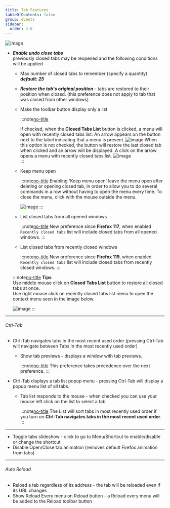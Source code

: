 ```yaml
---
title: Tab Features
tableOfContents: false
group: events
sidebar:
  order: 4.6
---
```



<Image class="help-img" src={eventsTabFeatures} alt="image" />

- **_Enable undo close tabs_** <br /> previously closed tabs may be reopened and the following
  conditions will be applied

  - Max number of closed tabs to remember (specify a quantity) **_default: 25_**

  - **_Restore the tab's original position_** - tabs are restored to their position when closed. (this preference does not apply to tab that was closed from other windows)

  - Make the toolbar button display only a list

    :::note[no-title]

    <div class="grid grid-cols-[1fr_60px] gap-2">
      If checked, when the <b>Closed Tabs List</b> button is clicked, a menu will open with recently
      closed tabs list. An arrow appears on the button next to the label indicating that a menu is
      present.
      <Image class="!mt-0 w-[40px] self-center" src={closedListButton} alt="image" />
      When this option is not checked, the button will restore the last closed tab when clicked and
      an arrow will be displayed. A click on the arrow opens a menu with recently closed tabs list.
      <Image class="!mt-0 w-[55px] self-center" src={closedListMenuButton} alt="image" />
    </div>
    :::

  - Keep menu open

    :::note[no-title]
    Enabling 'Keep menu open' leave the menu open after deleting or opening closed tab, in order to
    allow you to do several commands in a row without having to open the menu every time. To close
    the menu, click with the mouse outside the menu.

    <Image src={keepMenuOpen} alt="image" />
    :::

  - List closed tabs from all opened windows

    :::note[no-title]
    New preference since **Firefox 117**, when enabled `Recently closed tabs` list will include closed tabs from all opened windows.
    :::

  - List closed tabs from recently closed windows

    :::note[no-title]
    New preference since **Firefox 119**, when enabled `Recently closed tabs` list will include closed tabs from recently closed windows.
    :::

  :::note[no-title]
  **Tips** <br /> Use middle mouse click on <b>Closed Tabs List</b> button to restore all closed
  tabs at once. <br />Use right mouse click on recently closed tabs list menu to open the context
  menu seen in the image below.

  <Image class="m-auto" src={closedTabsButtonContextMenu} alt="image" />
  :::

---

###### Ctrl-Tab

- Ctrl-Tab navigates tabs in the most recent used order (pressing Ctrl-Tab will navigate between
  Tabs in the most recently used order)

  - Show tab previews - displays a window with tab previews.

    :::note[no-title]
    This preference takes precedence over the next preference.
    :::

- Ctrl-Tab displays a tab list popup menu - pressing Ctrl-Tab will display a popup menu list of all
  tabs.

  - Tab list responds to the mouse - when checked you can use your mouse left click on the list to
    select a tab

    :::note[no-title]
    The List will sort tabs in most recently used order if you turn on <b>Ctrl-Tab navigates tabs in
    the most recent used order</b>.
    :::

---

- Toggle tabs slideshow - click to go to Menu/Shortcut to enable/disable or change the shortcut
- Disable Open/Close tab animation (removes default Firefox animation from tabs)

---

###### Auto Reload

- Reload a tab regardless of its address - the tab will be reloaded even if its URL changes
- Show Reload Every menu on Reload button - a Reload every menu will be added to the Reload toolbar
  button

[no-title]: #
